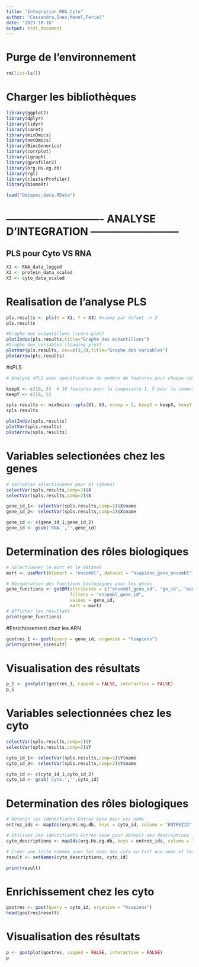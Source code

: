 ```yaml
---
title: "Integration_RNA_Cyto"
author: "Cassandra,Ines,Manel,Feriel"
date: "2023-10-16"
output: html_document
---
```


# Purge de l'environnement
```r
rm(list=ls())
```

# Charger les bibliothèques
```r
library(ggplot2)
library(dplyr)
library(tidyr)
library(caret)
library(mixOmics)
library(netOmics)
library(BiocGenerics)
library(corrplot)
library(igraph)
library(gprofiler2)
library(org.Hs.eg.db)
library(rgl)
library(clusterProfiler)
library(biomaRt)
```

```r
load("Omiques_data.RData")
```

# ---------------------------- ANALYSE D'INTEGRATION -------------------------- #

## PLS pour Cyto VS RNA

```r
X1 <- RNA_data_logged
X2 <- protein_data_scaled
X3 <- cyto_data_scaled
```

# Realisation de l'analyse PLS
```r
pls.results <- pls(X = X1, Y = X3) #ncomp par defaut -> 2
pls.results
```

```r
#Graphe des echantillons (score plot)
plotIndiv(pls.results,title="Graphe des echantillons")
#Graphe des variables (loading plot)
plotVar(pls.results, cex=c(3,3),title="Graphe des variables")
plotArrow(pls.results)
```

#sPLS
```r
# Analyse sPLS avec spécification du nombre de features pour chaque composante

keepX <- c(10, 5)  # 10 features pour la composante 1, 5 pour la composante 2
keepY <- c(10, 5) 

spls.results <- mixOmics::spls(X1, X3, ncomp = 2, keepX = keepX, keepY = keepY)
spls.results
```

```r
plotIndiv(spls.results)
plotVar(spls.results)
plotArrow(spls.results)
```

# Variables selectionées chez les genes
```r
# Variables sélectionnées pour X1 (gènes)
selectVar(spls.results,comp=1)$X
selectVar(spls.results,comp=2)$X

gene_id_1<- selectVar(spls.results,comp=1)$X$name
gene_id_2<- selectVar(spls.results,comp=2)$X$name

gene_id <- c(gene_id_1,gene_id_2)
gene_id <- gsub('RNA.','',gene_id)
```

# Determination des rôles biologiques
```r
# Sélectionner le mart et le dataset
mart <- useMart(biomart = "ensembl", dataset = "hsapiens_gene_ensembl")

```

```r
# Récupération des fonctions biologiques pour les gènes
gene_functions <- getBM(attributes = c("ensembl_gene_id", "go_id", "name_1006"), 
                        filters = "ensembl_gene_id", 
                        values = gene_id, 
                        mart = mart)
# Afficher les résultats
print(gene_functions)
```


#Enrichissement chez les ARN
```r
gostres_1 <- gost(query = gene_id, organism = "hsapiens")
print(gostres_1$result)
```

# Visualisation des résultats 
```r
p_1 <- gostplot(gostres_1, capped = FALSE, interactive = FALSE)
p_1
```

# Variables selectionnées chez les cyto
```r
selectVar(spls.results,comp=1)$Y
selectVar(spls.results,comp=2)$Y

cyto_id_1<- selectVar(spls.results,comp=1)$Y$name
cyto_id_2<- selectVar(spls.results,comp=2)$Y$name

cyto_id <- c(cyto_id_1,cyto_id_2)
cyto_id <- gsub('cyto.','',cyto_id)
```

# Determination des rôles biologiques
```r
# Obtenir les identifiants Entrez Gene pour ces noms
entrez_ids <- mapIds(org.Hs.eg.db, keys = cyto_id, column = "ENTREZID", keytype = "SYMBOL", nomatch = NA)

# Utilisez ces identifiants Entrez Gene pour obtenir des descriptions
cyto_descriptions <- mapIds(org.Hs.eg.db, keys = entrez_ids, column = "GENENAME", keytype = "ENTREZID", nomatch = NA)

# Créer une liste nommée avec les noms des cyto en tant que noms et les descriptions en tant que valeurs
result <- setNames(cyto_descriptions, cyto_id)

print(result)
```

# Enrichissement chez les cyto
```r
gostres <- gost(query = cyto_id, organism = "hsapiens")
head(gostres$result)
```

# Visualisation des résultats 
```r
p <- gostplot(gostres, capped = FALSE, interactive = FALSE)
p
```

